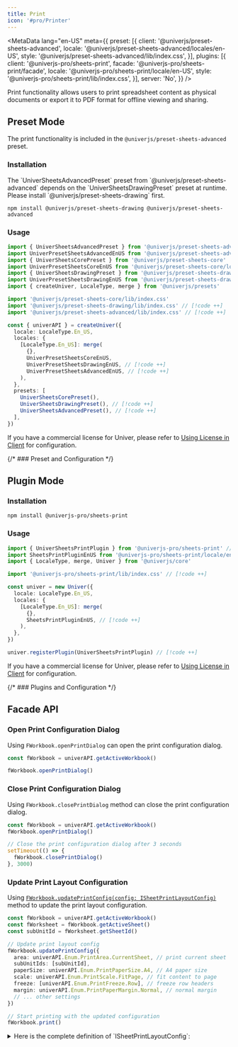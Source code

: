 ```yaml
---
title: Print
icon: '#pro/Printer'
---
```


<MetaData
  lang="en-US"
  meta={{
    preset: [{
      client: '@univerjs/preset-sheets-advanced',
      locale: '@univerjs/preset-sheets-advanced/locales/en-US',
      style: '@univerjs/preset-sheets-advanced/lib/index.css',
    }],
    plugins: [{
      client: '@univerjs-pro/sheets-print',
      facade: '@univerjs-pro/sheets-print/facade',
      locale: '@univerjs-pro/sheets-print/locale/en-US',
      style: '@univerjs-pro/sheets-print/lib/index.css',
    }],
    server: 'No',
  }}
/>

Print functionality allows users to print spreadsheet content as physical documents or export it to PDF format for offline viewing and sharing.

## Preset Mode

The print functionality is included in the `@univerjs/preset-sheets-advanced` preset.

### Installation

<Callout>
  The `UniverSheetsAdvancedPreset` preset from `@univerjs/preset-sheets-advanced` depends on the `UniverSheetsDrawingPreset` preset at runtime. Please install `@univerjs/preset-sheets-drawing` first.
</Callout>

```package-install
npm install @univerjs/preset-sheets-drawing @univerjs/preset-sheets-advanced
```

### Usage

```typescript
import { UniverSheetsAdvancedPreset } from '@univerjs/preset-sheets-advanced' // [!code ++]
import UniverPresetSheetsAdvancedEnUS from '@univerjs/preset-sheets-advanced/locales/en-US' // [!code ++]
import { UniverSheetsCorePreset } from '@univerjs/preset-sheets-core'
import UniverPresetSheetsCoreEnUS from '@univerjs/preset-sheets-core/locales/en-US'
import { UniverSheetsDrawingPreset } from '@univerjs/preset-sheets-drawing' // [!code ++]
import UniverPresetSheetsDrawingEnUS from '@univerjs/preset-sheets-drawing/locales/en-US' // [!code ++]
import { createUniver, LocaleType, merge } from '@univerjs/presets'

import '@univerjs/preset-sheets-core/lib/index.css'
import '@univerjs/preset-sheets-drawing/lib/index.css' // [!code ++]
import '@univerjs/preset-sheets-advanced/lib/index.css' // [!code ++]

const { univerAPI } = createUniver({
  locale: LocaleType.En_US,
  locales: {
    [LocaleType.En_US]: merge(
      {},
      UniverPresetSheetsCoreEnUS,
      UniverPresetSheetsDrawingEnUS, // [!code ++]
      UniverPresetSheetsAdvancedEnUS, // [!code ++]
    ),
  },
  presets: [
    UniverSheetsCorePreset(),
    UniverSheetsDrawingPreset(), // [!code ++]
    UniverSheetsAdvancedPreset(), // [!code ++]
  ],
})
```

If you have a commercial license for Univer, please refer to [Using License in Client](/guides/pro/license#in-preset-mode) for configuration.

{/* ### Preset and Configuration */}

## Plugin Mode

### Installation

```package-install
npm install @univerjs-pro/sheets-print
```

### Usage

```typescript
import { UniverSheetsPrintPlugin } from '@univerjs-pro/sheets-print' // [!code ++]
import SheetsPrintPluginEnUS from '@univerjs-pro/sheets-print/locale/en-US' // [!code ++]
import { LocaleType, merge, Univer } from '@univerjs/core'

import '@univerjs-pro/sheets-print/lib/index.css' // [!code ++]

const univer = new Univer({
  locale: LocaleType.En_US,
  locales: {
    [LocaleType.En_US]: merge(
      {},
      SheetsPrintPluginEnUS, // [!code ++]
    ),
  },
})

univer.registerPlugin(UniverSheetsPrintPlugin) // [!code ++]
```

If you have a commercial license for Univer, please refer to [Using License in Client](/guides/pro/license#in-plugin-mode) for configuration.

{/* ### Plugins and Configuration */}

## Facade API

### Open Print Configuration Dialog

Using `FWorkbook.openPrintDialog` can open the print configuration dialog.

```typescript
const fWorkbook = univerAPI.getActiveWorkbook()

fWorkbook.openPrintDialog()
```

### Close Print Configuration Dialog

Using `FWorkbook.closePrintDialog` method can close the print configuration dialog.

```typescript
const fWorkbook = univerAPI.getActiveWorkbook()
fWorkbook.openPrintDialog()

// Close the print configuration dialog after 3 seconds
setTimeout(() => {
  fWorkbook.closePrintDialog()
}, 3000)
```

### Update Print Layout Configuration

Using [`FWorkbook.updatePrintConfig(config: ISheetPrintLayoutConfig)`](https://reference.univer.ai/en-US/classes/FWorkbook#updateprintconfig) method to update the print layout configuration.

```typescript
const fWorkbook = univerAPI.getActiveWorkbook()
const fWorksheet = fWorkbook.getActiveSheet()
const subUnitId = fWorksheet.getSheetId()

// Update print layout config
fWorkbook.updatePrintConfig({
  area: univerAPI.Enum.PrintArea.CurrentSheet, // print current sheet
  subUnitIds: [subUnitId],
  paperSize: univerAPI.Enum.PrintPaperSize.A4, // A4 paper size
  scale: univerAPI.Enum.PrintScale.FitPage, // fit content to page
  freeze: [univerAPI.Enum.PrintFreeze.Row], // freeze row headers
  margin: univerAPI.Enum.PrintPaperMargin.Normal, // normal margin
  // ... other settings
})

// Start printing with the updated configuration
fWorkbook.print()
```

<details>
  <summary>Here is the complete definition of `ISheetPrintLayoutConfig`:</summary>
  ```typescript
  /**
   * Configuration interface for sheet print layout settings
   */
  export interface ISheetPrintLayoutConfig {
    /**
     * Specifies which area of the sheet to print (e.g., current sheet, selection)
     */
    area: PrintArea
    /**
     * List of sub-unit IDs to print, can include specific ranges within units
     */
    subUnitIds: (string | { id: string, range: IRange })[]
    /**
     * Paper size setting (e.g., A4, Letter)
     */
    paperSize: PrintPaperSize
    /**
     * Page orientation (Portrait or Landscape)
     */
    direction: PrintDirection
    /**
     * Scale type for fitting content to page
     */
    scale: PrintScale
    /**
     * Custom scale percentage when scale type is custom
     */
    customScale: number
    /**
     * Array of freeze settings for rows and columns
     */
    freeze: PrintFreeze[]
    /**
     * Margin preset for the printed page
     */
    margin: PrintPaperMargin
    /**
     * Custom page dimensions when using custom paper size
     */
    pageSizeCustom?: { w: number, h: number }
    /**
     * Maximum number of rows to print per page
     */
    maxRowsEachPage: number
    /**
     * Maximum number of columns to print per page
     */
    maxColumnsEachPage: number
  }

  /**
   * Defines the area of the spreadsheet to be printed
   */
  export enum PrintArea {
    /** Print only the current active sheet */
    CurrentSheet = 'CurrentSheet',
    /** Print the entire workbook */
    workbook = 'Workbook',
    /** Print only the current selected range */
    CurrentSelection = 'CurrentSelection',
    /** Print all selected ranges across sheets */
    AllSelection = 'AllSelection',
  }

  /**
   * Defines the paper size for printing
   */
  export enum PrintPaperSize {
    /** Use the letter paper size */
    Letter = 'Letter',
    /** Use the tabloid paper size */
    Tabloid = 'Tabloid',
    /** Use the legal paper size */
    Legal = 'Legal',
    /** Use the statement paper size */
    Statement = 'Statement',
    /** Use the executive paper size */
    Executive = 'Executive',
    /** Use the folio paper size */
    Folio = 'Folio',
    /** Use the A3 paper size */
    A3 = 'A3',
    /** Use the A4 paper size */
    A4 = 'A4',
    /** Use the A5 paper size */
    A5 = 'A5',
    /** Use the B4 paper size */
    B4 = 'B4',
    /** Use the B5 paper size */
    B5 = 'B5',
  }

  /**
   * Defines the direction of the printed page
   */
  export enum PrintDirection {
    /** Portrait orientation */
    Portrait = 'Portrait',
    /** Landscape orientation */
    Landscape = 'Landscape',
  }

  /**
   * Defines the scale type for printing
   */
  export enum PrintScale {
    /** normal scale */
    Origin = 'Origin',
    /** Fit to width */
    FitWidth = 'FitWidth',
    /** Fit to height */
    FitHeight = 'FitHeight',
    /** Fit to page */
    FitPage = 'FitPage',
    /** Custom scale */
    Custom = 'Custom',
  }

  /**
   * Defines which elements should remain frozen when printing
   */
  export enum PrintFreeze {
    /** Keep row headers frozen when printing */
    Row = 'Row',
    /** Keep column headers frozen when printing */
    Column = 'Column',
  }

  /**
   * Defines the margin preset for the printed page
   */
  export enum PrintPaperMargin {
    /** Use the normal margin */
    Normal = 'Normal',
    /** Use the narrow margin */
    Narrow = 'Narrow',
    /** Use the wide margin */
    Wide = 'Wide',
    /** Not set any margin */
    None = 'None',
  }
  ```
</details>

### Update Print Render Configuration

Using [`FWorkbook.updatePrintRenderConfig(config: ISheetPrintRenderConfig)`](https://reference.univer.ai/en-US/classes/FWorkbook#updateprintrenderconfig) method to update the print render configuration.

```typescript
const fWorkbook = univerAPI.getActiveWorkbook()

// Update print layout config by default
fWorkbook.updatePrintConfig({})

// Update print render config
fWorkbook.updatePrintRenderConfig({
  gridlines: true, // show gridlines
  hAlign: univerAPI.Enum.PrintAlign.Middle, // horizontal align middle
  vAlign: univerAPI.Enum.PrintAlign.Middle, // vertical align middle
  headerFooter: [ // the array of header and footer elements to include, here is page numbers and worksheet name
    univerAPI.Enum.PrintHeaderFooter.PageSize,
    univerAPI.Enum.PrintHeaderFooter.WorksheetTitle,
  ],
  // ... other settings
})

// Start print
fWorkbook.print()
```

<details>
  <summary>Here is the complete definition of `ISheetPrintRenderConfig`:</summary>
  ```typescript
  /**
   * Configuration interface for sheet print rendering options
   */
  export interface ISheetPrintRenderConfig {
    /**
     * Whether to show gridlines in the printed output
     */
    gridlines: boolean
    /**
     * Horizontal alignment setting for content
     */
    hAlign: PrintAlign
    /**
     * Vertical alignment setting for content
     */
    vAlign: PrintAlign
    /**
     * Array of header and footer elements to include
     */
    headerFooter: PrintHeaderFooter[]
    /**
     * Detailed settings for header and footer content
     */
    headerFooterSetting: IPrintHeaderFooter
    /**
     * Whether using custom header/footer instead of presets
     */
    isCustomHeaderFooter?: boolean

    watermark?: Nullable<IWatermarkConfigWithType>
  }

  /**
   * Defines the available alignment options for printed content
   */
  export enum PrintAlign {
    /** horizontally align content to the left, vertically align content to the top */
    Start = 'Start',
    /** horizontally align content to the right, vertically align content to the bottom */
    End = 'End',
    /** horizontally align content to the center, vertically align content to the center */
    Middle = 'Middle',
  }

  /**
   * Defines the available placeholders for header and footer content
   */
  export enum PrintHeaderFooter {
    /** Insert current page numbers information */
    PageSize = 'PageSize',
    /** Insert workbook name */
    WorkbookTitle = 'WorkbookTitle',
    /** Insert worksheet name */
    WorksheetTitle = 'WorksheetTitle',
    /** Insert current date */
    Date = 'Date',
    /** Insert current time */
    Time = 'Time',
  }

  /**
   * Configuration interface for header and footer content positioning
   */
  export interface IPrintHeaderFooter {
    /** Content to display in the top-left section */
    topLeft: string
    /** Content to display in the top-center section */
    topCenter: string
    /** Content to display in the top-right section */
    topRight: string
    /** Content to display in the bottom-left section */
    bottomLeft: string
    /** Content to display in the bottom-center section */
    bottomCenter: string
    /** Content to display in the bottom-right section */
    bottomRight: string
  }
  ```
</details>

### Print

Using `FWorkbook.print` method can directly trigger the print dialog.

```typescript
// Using the default configuration you can pass in an empty object
workbook.updatePrintConfig({
  // ... Print layout configuration
})
workbook.updatePrintRenderConfig({
  // ... Print render configuration
})
workbook.print()
```

### Save Screenshot to Clipboard

Using the `FWorkbook.saveScreenshotToClipboard` method allows you to save the print data image to the clipboard.

Only available with a [license](en-US/guides/pro/license), users without a license will face usage restrictions, and the save operation will return `false`.

We use the Clipboard API to save the image to the clipboard, which may fail in non-secure network environments or unsupported browsers. A successful save will return `true`.

```typescript
const fWorkbook = univerAPI.getActiveWorkbook()
const result = await fWorkbook.saveScreenshotToClipboard()
```

### Get Screenshot of Selected Range

Using the `FRange.getScreenshot` method allows you to get a screenshot of the selected print data.

Only available with a [license](en-US/guides/pro/license), users without a license will face usage restrictions, and the save operation will return `false` on failure, or a base64 string of the image on success.

```typescript
const fWorkbook = univerAPI.getActiveWorkbook()
const fWorksheet = fWorkbook.getActiveSheet()
const fRange = fWorksheet.getRange('A1:D10')
fRange.getScreenshot()
```

### Event Listeners

The following events are available for the print functionality:

`univerAPI.Event.BeforeSheetPrintOpen` event is triggered before the print configuration dialog is opened.

```typescript
const disposable = univerAPI.addEvent(univerAPI.Event.BeforeSheetPrintOpen, (params) => {
  const { workbook, worksheet } = params

  // Cancel open print configuration dialog operation
  params.cancel = true
})

// Remove the event listener, use `disposable.dispose()`.
```

`univerAPI.Event.SheetPrintOpen` event is triggered after the print configuration dialog is opened.

```typescript
const disposable = univerAPI.addEvent(univerAPI.Event.SheetPrintOpen, (params) => {
  const { workbook, worksheet } = params
})

// Remove the event listener, use `disposable.dispose()`.
```

`univerAPI.Event.BeforeSheetPrintConfirm` event is triggered before the print confirmation dialog is opened.

```typescript
const disposable = univerAPI.addEvent(univerAPI.Event.BeforeSheetPrintConfirm, (params) => {
  const { renderConfig, layoutConfig } = params

  // Cancel the print confirmation operation
  params.cancel = true
})

// Remove the event listener, use `disposable.dispose()`.
```

`univerAPI.Event.SheetPrintConfirmed` event is triggered after the print confirmation dialog is opened.

```typescript
const disposable = univerAPI.addEvent(univerAPI.Event.SheetPrintConfirmed, (params) => {
  const { renderConfig, layoutConfig } = params
})

// Remove the event listener, use `disposable.dispose()`.
```

`univerAPI.Event.BeforeSheetPrintCanceled` event is triggered before the print cancellation operation.

```typescript
const disposable = univerAPI.addEvent(univerAPI.Event.BeforeSheetPrintCanceled, (params) => {
  const { renderConfig, layoutConfig } = params

  // Cancel the print cancel operation
  params.cancel = true
})

// Remove the event listener, use `disposable.dispose()`.
```

`univerAPI.Event.SheetPrintCanceled` event is triggered after the print cancellation operation.

```typescript
const disposable = univerAPI.addEvent(univerAPI.Event.SheetPrintCanceled, (params) => {
  const { renderConfig, layoutConfig } = params
})

// Remove the event listener, use `disposable.dispose()`.
```
